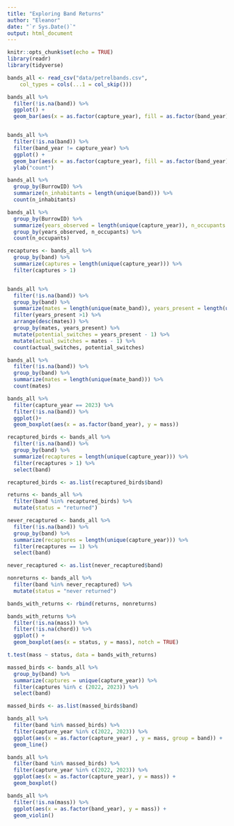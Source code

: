 ```yaml
---
title: "Exploring Band Returns"
author: "Eleanor"
date: "`r Sys.Date()`"
output: html_document
---
```


```r
knitr::opts_chunk$set(echo = TRUE)
library(readr)
library(tidyverse)
```


```r
bands_all <- read_csv("data/petrelbands.csv", 
    col_types = cols(...1 = col_skip()))
```


```r
bands_all %>% 
  filter(!is.na(band)) %>% 
  ggplot() + 
  geom_bar(aes(x = as.factor(capture_year), fill = as.factor(band_year)), position = "dodge")


bands_all %>% 
  filter(!is.na(band)) %>% 
  filter(band_year != capture_year) %>% 
  ggplot() + 
  geom_bar(aes(x = as.factor(capture_year), fill = as.factor(band_year)), position = "stack") +
  ylab("count")
```

```r
bands_all %>% 
  group_by(BurrowID) %>% 
  summarize(n_inhabitants = length(unique(band))) %>% 
  count(n_inhabitants)
```


```r
bands_all %>% 
  group_by(BurrowID) %>% 
  summarize(years_observed = length(unique(capture_year)), n_occupants = length(unique(band))) %>% 
  group_by(years_observed, n_occupants) %>%
  count(n_occupants)
```


```r
recaptures <- bands_all %>% 
  group_by(band) %>% 
  summarize(captures = length(unique(capture_year))) %>% 
  filter(captures > 1)


bands_all %>% 
  filter(!is.na(band)) %>% 
  group_by(band) %>%
  summarize(mates = length(unique(mate_band)), years_present = length(unique(capture_year))) %>%
  filter(years_present >1) %>% 
  arrange(desc(mates)) %>% 
  group_by(mates, years_present) %>% 
  mutate(potential_switches = years_present - 1) %>% 
  mutate(actual_switches = mates - 1) %>% 
  count(actual_switches, potential_switches)
```


```r
bands_all %>% 
  filter(!is.na(band)) %>% 
  group_by(band) %>% 
  summarize(mates = length(unique(mate_band))) %>% 
  count(mates)
```

```r
bands_all %>% 
  filter(capture_year == 2023) %>% 
  filter(!is.na(band)) %>% 
  ggplot()+
  geom_boxplot(aes(x = as.factor(band_year), y = mass))
```

```r
recaptured_birds <- bands_all %>% 
  filter(!is.na(band)) %>% 
  group_by(band) %>% 
  summarize(recaptures = length(unique(capture_year))) %>% 
  filter(recaptures > 1) %>% 
  select(band)

recaptured_birds <- as.list(recaptured_birds$band)

returns <- bands_all %>% 
  filter(band %in% recaptured_birds) %>% 
  mutate(status = "returned")

never_recaptured <- bands_all %>% 
  filter(!is.na(band)) %>% 
  group_by(band) %>% 
  summarize(recaptures = length(unique(capture_year))) %>% 
  filter(recaptures == 1) %>% 
  select(band)

never_recaptured <- as.list(never_recaptured$band)

nonreturns <- bands_all %>% 
  filter(band %in% never_recaptured) %>% 
  mutate(status = "never returned")

bands_with_returns <- rbind(returns, nonreturns) 

```

```r
bands_with_returns %>% 
  filter(!is.na(mass)) %>% 
  filter(!is.na(chord)) %>% 
  ggplot() +
  geom_boxplot(aes(x = status, y = mass), notch = TRUE)
```

```r
t.test(mass ~ status, data = bands_with_returns)
```

```r
massed_birds <- bands_all %>% 
  group_by(band) %>% 
  summarize(captures = unique(capture_year)) %>% 
  filter(captures %in% c (2022, 2023)) %>% 
  select(band)

massed_birds <- as.list(massed_birds$band)

bands_all %>% 
  filter(band %in% massed_birds) %>% 
  filter(capture_year %in% c(2022, 2023)) %>% 
  ggplot(aes(x = as.factor(capture_year) , y = mass, group = band)) + 
  geom_line()

bands_all %>% 
  filter(band %in% massed_birds) %>% 
  filter(capture_year %in% c(2022, 2023)) %>% 
  ggplot(aes(x = as.factor(capture_year), y = mass)) +
  geom_boxplot()
```

```r
bands_all %>% 
  filter(!is.na(mass)) %>% 
  ggplot(aes(x = as.factor(band_year), y = mass)) +
  geom_violin()
```
